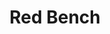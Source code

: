 ---
title: "Red Bench"
meta_title: "Red Bench craft"
description: "Craft de Red Bench"
rank: "s"
draft: false
name: "Red Bench"
recipe_img: "https://wiki.pokexgames.com/images/6/60/Red_Bench.png"
level: 105
craft_time: 7200
result: 1
value_npc: 1
ingredients:
  - name: "Drawing Clipboard"
    quantity: 5
    item_img: "https://wiki.pokexgames.com/images/3/36/Drawing_Clipboard.png"
    value_npc: 1
  - name: "Corrupted Magnet"
    quantity: 5
    item_img: "https://wiki.pokexgames.com/images/0/09/Corrupted-Magnet.gif"
    value_npc: 1
  - name: "Royal Mane"
    quantity: 3
    item_img: "https://wiki.pokexgames.com/images/2/20/Royal_Mane.png"
    value_npc: 1
  - name: "Fire Monkey Hair"
    quantity: 2
    item_img: "https://wiki.pokexgames.com/images/7/7f/Fire_Monkey_Hair.png"
    value_npc: 1
---